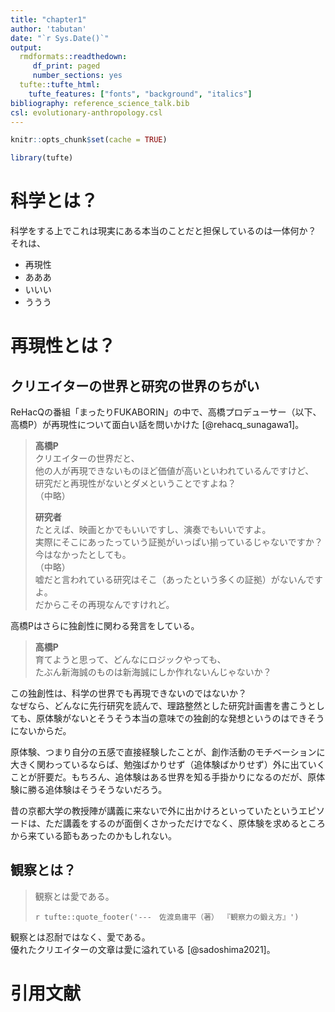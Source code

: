 ```yaml
---
title: "chapter1"
author: 'tabutan'
date: "`r Sys.Date()`"
output:
  rmdformats::readthedown:
     df_print: paged
     number_sections: yes
  tufte::tufte_html:
    tufte_features: ["fonts", "background", "italics"]
bibliography: reference_science_talk.bib
csl: evolutionary-anthropology.csl
---
```


```r
knitr::opts_chunk$set(cache = TRUE)
```

```r
library(tufte)
```

# 科学とは？
科学をする上でこれは現実にある本当のことだと担保しているのは一体何か？<br>
それは、<br>

- 再現性
- あああ
- いいい
- ううう

# 再現性とは？
## クリエイターの世界と研究の世界のちがい
ReHacQの番組「まったりFUKABORIN」の中で、高橋プロデューサー（以下、高橋P）が再現性について面白い話を問いかけた [@rehacq_sunagawa1]。

>**高橋P** <br>
クリエイターの世界だと、<br>
他の人が再現できないものほど価値が高いといわれているんですけど、<br>
研究だと再現性がないとダメということですよね？<br>（中略）<br>
>
>**研究者**<br>
たとえば、映画とかでもいいですし、演奏でもいいですよ。<br>
実際にそこにあったっていう証拠がいっぱい揃っているじゃないですか？<br>
今はなかったとしても。<br>
>（中略）
<br>
嘘だと言われている研究はそこ（あったという多くの証拠）がないんですよ。<br>
だからこその再現なんですけれど。



高橋Pはさらに独創性に関わる発言をしている。<br>

>**高橋P** <br>
育てようと思って、どんなにロジックやっても、<br>
たぶん新海誠のものは新海誠にしか作れないんじゃないか？

この独創性は、科学の世界でも再現できないのではないか？<br>
なぜなら、どんなに先行研究を読んで、理路整然とした研究計画書を書こうとしても、原体験がないとそうそう本当の意味での独創的な発想というのはできそうにないからだ。<br>

<!-- ほんとうの意味での：パロディー研究ではないということ。 -->

原体験、つまり自分の五感で直接経験したことが、創作活動のモチベーションに大きく関わっているならば、勉強ばかりせず（追体験ばかりせず）外に出ていくことが肝要だ。もちろん、追体験はある世界を知る手掛かりになるのだが、原体験に勝る追体験はそうそうないだろう。<br>

昔の京都大学の教授陣が講義に来ないで外に出かけろといっていたというエピソードは、ただ講義をするのが面倒くさかっただけでなく、原体験を求めるところから来ている節もあったのかもしれない。




## 観察とは？
>観察とは愛である。
>
>
> `r tufte::quote_footer('---　佐渡島庸平（著） 『観察力の鍛え方』')`


観察とは忍耐ではなく、愛である。<br>
優れたクリエイターの文章は愛に溢れている [@sadoshima2021]。


 



# 引用文献